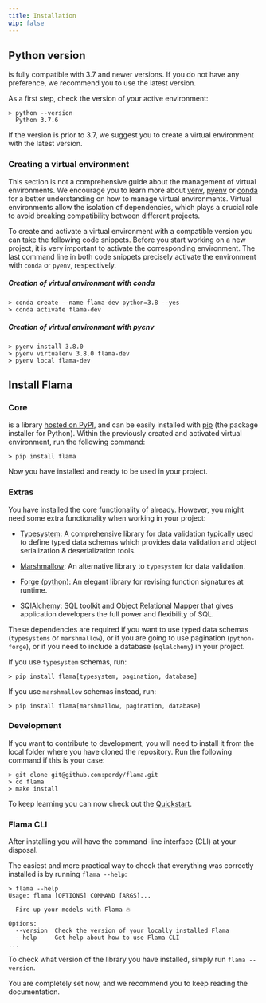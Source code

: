```yaml
---
title: Installation
wip: false
---
```



## Python version

<FlamaName /> is fully compatible with <PythonName /> 3.7 and newer versions. If
you do not have any preference, we recommend you to use the latest version.

As a first step, check the version of your active <PythonName /> environment:

```commandline
> python --version
  Python 3.7.6
```

If the version is prior to 3.7, we suggest you to create a virtual environment
with the latest version.

### Creating a virtual environment

This section is not a comprehensive guide about the management of <PythonName /> virtual
environments. We encourage you to learn more about
[venv](https://docs.python.org/3/library/venv.html#module-venv),
[pyenv](https://github.com/pyenv/pyenv) or
[conda](https://docs.conda.io/en/latest/) for a better understanding on how to manage
virtual environments. Virtual environments allow the isolation of dependencies,
which plays a crucial role to avoid breaking compatibility between different projects.

To create and activate a virtual environment with a compatible <PythonName /> version
you can take the following code snippets. Before you start working on a new project,
it is very important to activate the corresponding environment. The last command line
in both code snippets precisely activate the environment with `conda` or `pyenv`,
respectively.

##### Creation of virtual environment with conda

```commandline
> conda create --name flama-dev python=3.8 --yes
> conda activate flama-dev
```

##### Creation of virtual environment with pyenv

```commandline
> pyenv install 3.8.0
> pyenv virtualenv 3.8.0 flama-dev
> pyenv local flama-dev
```

## Install Flama

### Core

<FlamaName /> is a <PythonName /> library [hosted on
PyPI](https://pypi.org/project/flama/), and can be easily installed with
[pip](https://pip.pypa.io/en/stable/) (the package installer for Python). Within
the previously created and activated virtual environment, run the following
command:

```commandline
> pip install flama
```

Now you have <FlamaName /> installed and ready to be used in your project.

### Extras

You have installed the core functionality of <FlamaName /> already.
However, you might need some extra functionality when working in your project:

- [Typesystem](https://www.encode.io/typesystem/):
  A comprehensive library for data validation typically used
  to define typed data schemas which provides data validation and
  object serialization & deserialization tools.

- [Marshmallow](https://marshmallow.readthedocs.io/en/stable/quickstart.html#):
  An alternative library to `typesystem` for data validation.

- [Forge (python)](https://python-forge.readthedocs.io/en/latest/):
  An elegant library for revising function signatures at runtime.

- [SQlAlchemy](https://www.sqlalchemy.org/):
  SQL toolkit and Object Relational Mapper that gives application developers
  the full power and flexibility of SQL.

These dependencies are required if you want to use typed data schemas
(`typesystems` or `marshmallow`), or if you are going to use pagination (`python-forge`),
or if you need to include a database (`sqlalchemy`) in your project.

If you use `typesystem` schemas, run:

```commandline
> pip install flama[typesystem, pagination, database]
```

If you use `marshmallow` schemas instead, run:

```commandline
> pip install flama[marshmallow, pagination, database]
```

### Development

If you want to contribute to <FlamaName /> development, you will need to install it
from the local folder where you have cloned the repository. Run the following command
if this is your case:

```commandline
> git clone git@github.com:perdy/flama.git
> cd flama
> make install
```

To keep learning you can now check out the
[Quickstart](/docs/getting-started/quickstart).

### Flama CLI

After installing <FlamaName /> you will have the <FlamaName />
command-line interface (CLI) at your disposal.

The easiest and more practical way to check that everything was
correctly installed is by running `flama --help`:

```commandline
> flama --help
Usage: flama [OPTIONS] COMMAND [ARGS]...

  Fire up your models with Flama 🔥

Options:
  --version  Check the version of your locally installed Flama
  --help     Get help about how to use Flama CLI
...
```

To check what version of the library you have installed, simply run
`flama --version`.

You are completely set now, and we recommend you to
keep reading the documentation.
